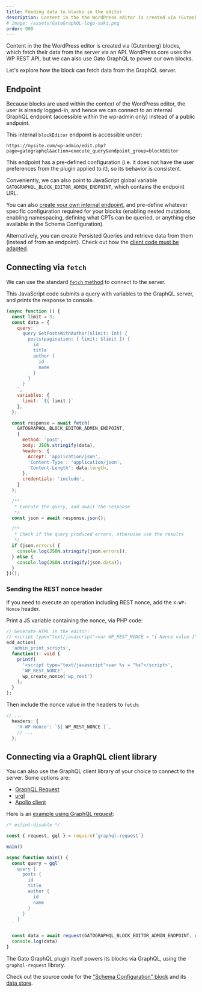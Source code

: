 ```yaml
---
title: Feeding data to blocks in the editor
description: Content in the the WordPress editor is created via (Gutenberg) blocks, which fetch their data from the server via an API. WordPress core uses the WP REST API, but we can also use Gato GraphQL to power our own blocks.
# image: /assets/GatoGraphQL-logo-suki.png
order: 900
---
```


Content in the the WordPress editor is created via (Gutenberg) blocks, which fetch their data from the server via an API. WordPress core uses the WP REST API, but we can also use Gato GraphQL to power our own blocks.

Let's explore how the block can fetch data from the GraphQL server.

## Endpoint

Because blocks are used within the context of the WordPress editor, the user is already logged-in, and hence we can connect to an internal GraphQL endpoint (accessible within the wp-admin only) instead of a public endpoint.

This internal `blockEditor` endpoint is accessible under:

```apacheconf
https://mysite.com/wp-admin/edit.php?page=gatographql&action=execute_query&endpoint_group=blockEditor
```

This endpoint has a pre-defined configuration (i.e. it does not have the user preferences from the plugin applied to it), so its behavior is consistent.

Conveniently, we can also point to JavaScript global variable `GATOGRAPHQL_BLOCK_EDITOR_ADMIN_ENDPOINT`, which contains the endpoint URL.

<Banner type="important">

You can also [create your own internal endpoint](https://gatographql.com/guides/config/creating-custom-internal-endpoints-for-blocks/), and pre-define whatever specific configuration required for your blocks (enabling nested mutations, enabling namespacing, defining what CPTs can be queried, or anything else available in the Schema Configuration).

Alternatively, you can create Persisted Queries and retrieve data from them (instead of from an endpoint). Check out how the [client code must be adapted](https://gatographql.com/guides/intro/connecting-to-the-graphql-server-from-a-client/#heading-executing-persisted-queries).

</Banner>

## Connecting via `fetch`

We can use the standard [`fetch` method](https://developer.mozilla.org/en-US/docs/Web/API/Fetch_API/Using_Fetch) to connect to the server.

This JavaScript code submits a query with variables to the GraphQL server, and prints the response to console.

```js
(async function () {
  const limit = 3;
  const data = {
    query: `
      query GetPostsWithAuthor($limit: Int) {
        posts(pagination: { limit: $limit }) {
          id
          title
          author {
            id
            name
          }
        }
      }
    `,
    variables: {
      limit: `${ limit }`
    },
  };

  const response = await fetch(
    GATOGRAPHQL_BLOCK_EDITOR_ADMIN_ENDPOINT,
    {
      method: 'post',
      body: JSON.stringify(data),
      headers: {
        Accept: 'application/json',
        'Content-Type': 'application/json',
        'Content-Length': data.length,
      },
      credentials: 'include',
    }
  );

  /**
   * Execute the query, and await the response
   */
  const json = await response.json();

  /**
   * Check if the query produced errors, otherwise use the results
   */
  if (json.errors) {
    console.log(JSON.stringify(json.errors));
  } else {
    console.log(JSON.stringify(json.data));
  }
})();
```

### Sending the REST nonce header

If you need to execute an operation including REST nonce, add the `X-WP-Nonce` header.

Print a JS variable containing the nonce, via PHP code:

```php
// Generate HTML in the editor:
// <script type="text/javascript">var WP_REST_NONCE = "{ Nonce value }"</script>
add_action(
  'admin_print_scripts',
  function(): void {
    printf(
      '<script type="text/javascript">var %s = "%s"</script>',
      'WP_REST_NONCE',
      wp_create_nonce('wp_rest')
    );
  }
);
```

Then include the nonce value in the headers to `fetch`:

```js
// ...
  headers: {
    'X-WP-Nonce': `${ WP_REST_NONCE }`,
    // ...
  };
```

## Connecting via a GraphQL client library

You can also use the GraphQL client library of your choice to connect to the server. Some options are:

- [GraphQL Request](https://github.com/jasonkuhrt/graphql-request)
- [urql](https://github.com/urql-graphql/urql)
- [Apollo client](https://github.com/apollographql/apollo-client)

Here is an [example using GraphQL request](https://github.com/jasonkuhrt/graphql-request/blob/6b3396bbd4c3b678f84abe8bcf697a26e563721c/examples/other-package-commonjs.ts):

```js
/* eslint-disable */

const { request, gql } = require(`graphql-request`)

main()

async function main() {
  const query = gql`
    query {
      posts {
        id
        title
        author {
          id
          name
        }
      }
    }
  `

  const data = await request(GATOGRAPHQL_BLOCK_EDITOR_ADMIN_ENDPOINT, query)
  console.log(data)
}
```

<Banner type="important">

The Gato GraphQL plugin itself powers its blocks via GraphQL, using the `graphql-request` library.

Check out the source code for the ["Schema Configuration" block](https://github.com/GatoGraphQL/GatoGraphQL/tree/1.0.11/layers/GatoGraphQLForWP/plugins/gatographql/blocks/schema-configuration/) and its [data store](https://github.com/GatoGraphQL/GatoGraphQL/tree/1.0.11/layers/GatoGraphQLForWP/plugins/gatographql/blocks/schema-configuration/src/store).

</Banner>
